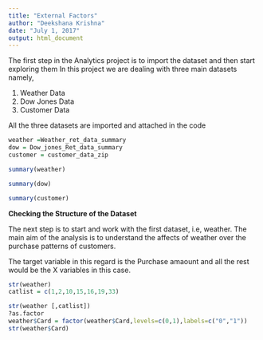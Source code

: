 ```yaml
---
title: "External Factors"
author: "Deekshana Krishna"
date: "July 1, 2017"
output: html_document
---
```


The first step in the Analytics project is to import the dataset and then start exploring them
In this project we are dealing with three main datasets namely,

1. Weather Data
2. Dow Jones Data
3. Customer Data

All the three datasets are imported and attached in the code

```r
weather =Weather_ret_data_summary
dow = Dow_jones_Ret_data_summary
customer = customer_data_zip

summary(weather)
```
```r
summary(dow)
```
```r
summary(customer)
```
**Checking the Structure of the Dataset**

The next step is to start and work with the first dataset, i.e, weather. The main aim of the analysis is to understand the affects of weather over the purchase patterns of customers. 

The target variable in this regard is the Purchase amaount and all the rest would be the X variables in this case.

```r
str(weather)
catlist = c(1,2,10,15,16,19,33)

str(weather [,catlist])
?as.factor
weather$Card = factor(weather$Card,levels=c(0,1),labels=c("0","1"))
str(weather$Card)

```




